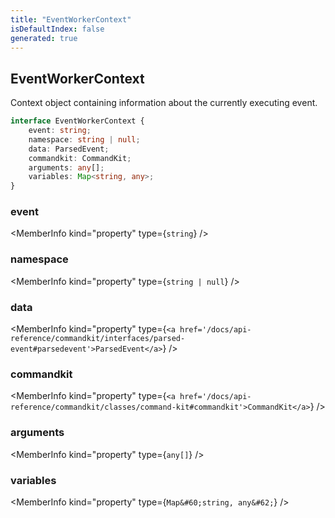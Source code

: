 ```yaml
---
title: "EventWorkerContext"
isDefaultIndex: false
generated: true
---
```



<!-- This file was generated from the CommandKit source. Do not modify. Instead, re-run the "docgen" script -->


## EventWorkerContext

<GenerationInfo sourceFile="packages/commandkit/src/app/events/EventWorkerContext.ts" sourceLine="8" packageName="commandkit" />

Context object containing information about the currently executing event.

```ts title="Signature"
interface EventWorkerContext {
    event: string;
    namespace: string | null;
    data: ParsedEvent;
    commandkit: CommandKit;
    arguments: any[];
    variables: Map<string, any>;
}
```

<div className="members-wrapper">

### event

<MemberInfo kind="property" type={`string`}   />


### namespace

<MemberInfo kind="property" type={`string | null`}   />


### data

<MemberInfo kind="property" type={`<a href='/docs/api-reference/commandkit/interfaces/parsed-event#parsedevent'>ParsedEvent</a>`}   />


### commandkit

<MemberInfo kind="property" type={`<a href='/docs/api-reference/commandkit/classes/command-kit#commandkit'>CommandKit</a>`}   />


### arguments

<MemberInfo kind="property" type={`any[]`}   />


### variables

<MemberInfo kind="property" type={`Map&#60;string, any&#62;`}   />




</div>
